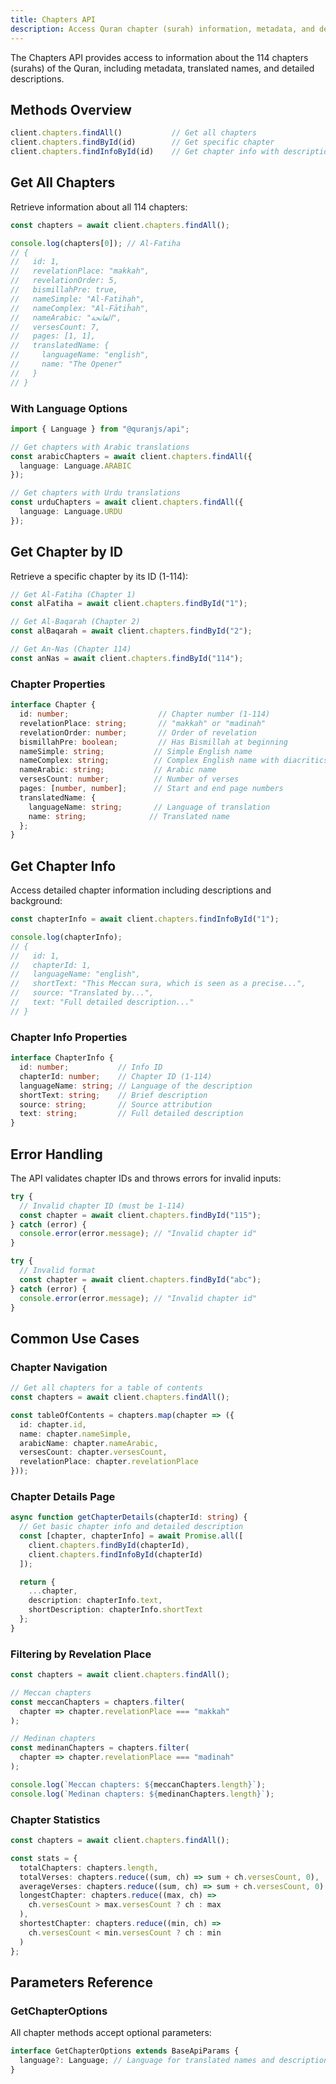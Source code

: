 ```yaml
---
title: Chapters API
description: Access Quran chapter (surah) information, metadata, and details.
---
```


The Chapters API provides access to information about the 114 chapters (surahs) of the Quran, including metadata, translated names, and detailed descriptions.

## Methods Overview

```ts
client.chapters.findAll()           // Get all chapters
client.chapters.findById(id)        // Get specific chapter
client.chapters.findInfoById(id)    // Get chapter info with description
```

## Get All Chapters

Retrieve information about all 114 chapters:

```ts
const chapters = await client.chapters.findAll();

console.log(chapters[0]); // Al-Fatiha
// {
//   id: 1,
//   revelationPlace: "makkah",
//   revelationOrder: 5,
//   bismillahPre: true,
//   nameSimple: "Al-Fatihah",
//   nameComplex: "Al-Fātiĥah",
//   nameArabic: "الفاتحة",
//   versesCount: 7,
//   pages: [1, 1],
//   translatedName: {
//     languageName: "english",
//     name: "The Opener"
//   }
// }
```

### With Language Options

```ts
import { Language } from "@quranjs/api";

// Get chapters with Arabic translations
const arabicChapters = await client.chapters.findAll({
  language: Language.ARABIC
});

// Get chapters with Urdu translations
const urduChapters = await client.chapters.findAll({
  language: Language.URDU
});
```

## Get Chapter by ID

Retrieve a specific chapter by its ID (1-114):

```ts
// Get Al-Fatiha (Chapter 1)
const alFatiha = await client.chapters.findById("1");

// Get Al-Baqarah (Chapter 2)
const alBaqarah = await client.chapters.findById("2");

// Get An-Nas (Chapter 114)
const anNas = await client.chapters.findById("114");
```

### Chapter Properties

```ts
interface Chapter {
  id: number;                    // Chapter number (1-114)
  revelationPlace: string;       // "makkah" or "madinah"
  revelationOrder: number;       // Order of revelation
  bismillahPre: boolean;         // Has Bismillah at beginning
  nameSimple: string;           // Simple English name
  nameComplex: string;          // Complex English name with diacritics
  nameArabic: string;           // Arabic name
  versesCount: number;          // Number of verses
  pages: [number, number];      // Start and end page numbers
  translatedName: {
    languageName: string;       // Language of translation
    name: string;              // Translated name
  };
}
```

## Get Chapter Info

Access detailed chapter information including descriptions and background:

```ts
const chapterInfo = await client.chapters.findInfoById("1");

console.log(chapterInfo);
// {
//   id: 1,
//   chapterId: 1,
//   languageName: "english",
//   shortText: "This Meccan sura, which is seen as a precise...",
//   source: "Translated by...",
//   text: "Full detailed description..."
// }
```

### Chapter Info Properties

```ts
interface ChapterInfo {
  id: number;           // Info ID
  chapterId: number;    // Chapter ID (1-114)
  languageName: string; // Language of the description
  shortText: string;    // Brief description
  source: string;       // Source attribution
  text: string;         // Full detailed description
}
```

## Error Handling

The API validates chapter IDs and throws errors for invalid inputs:

```ts
try {
  // Invalid chapter ID (must be 1-114)
  const chapter = await client.chapters.findById("115");
} catch (error) {
  console.error(error.message); // "Invalid chapter id"
}

try {
  // Invalid format
  const chapter = await client.chapters.findById("abc");
} catch (error) {
  console.error(error.message); // "Invalid chapter id"
}
```

## Common Use Cases

### Chapter Navigation

```ts
// Get all chapters for a table of contents
const chapters = await client.chapters.findAll();

const tableOfContents = chapters.map(chapter => ({
  id: chapter.id,
  name: chapter.nameSimple,
  arabicName: chapter.nameArabic,
  versesCount: chapter.versesCount,
  revelationPlace: chapter.revelationPlace
}));
```

### Chapter Details Page

```ts
async function getChapterDetails(chapterId: string) {
  // Get basic chapter info and detailed description
  const [chapter, chapterInfo] = await Promise.all([
    client.chapters.findById(chapterId),
    client.chapters.findInfoById(chapterId)
  ]);

  return {
    ...chapter,
    description: chapterInfo.text,
    shortDescription: chapterInfo.shortText
  };
}
```

### Filtering by Revelation Place

```ts
const chapters = await client.chapters.findAll();

// Meccan chapters
const meccanChapters = chapters.filter(
  chapter => chapter.revelationPlace === "makkah"
);

// Medinan chapters
const medinanChapters = chapters.filter(
  chapter => chapter.revelationPlace === "madinah"
);

console.log(`Meccan chapters: ${meccanChapters.length}`);
console.log(`Medinan chapters: ${medinanChapters.length}`);
```

### Chapter Statistics

```ts
const chapters = await client.chapters.findAll();

const stats = {
  totalChapters: chapters.length,
  totalVerses: chapters.reduce((sum, ch) => sum + ch.versesCount, 0),
  averageVerses: chapters.reduce((sum, ch) => sum + ch.versesCount, 0) / chapters.length,
  longestChapter: chapters.reduce((max, ch) =>
    ch.versesCount > max.versesCount ? ch : max
  ),
  shortestChapter: chapters.reduce((min, ch) =>
    ch.versesCount < min.versesCount ? ch : min
  )
};
```

## Parameters Reference

### GetChapterOptions

All chapter methods accept optional parameters:

```ts
interface GetChapterOptions extends BaseApiParams {
  language?: Language; // Language for translated names and descriptions
}
```
